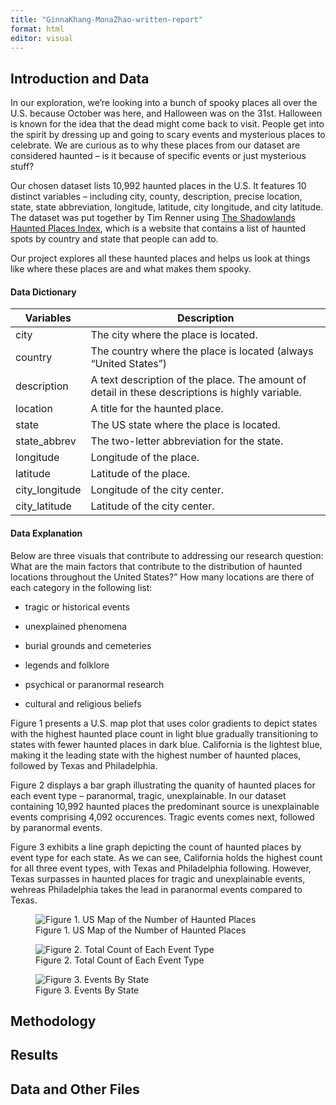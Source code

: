 ```yaml
---
title: "GinnaKhang-MonaZhao-written-report"
format: html
editor: visual
---
```


## Introduction and Data

In our exploration, we're looking into a bunch of spooky places all over the U.S. because October was here, and Halloween was on the 31st. Halloween is known for the idea that the dead might come back to visit. People get into the spirit by dressing up and going to scary events and mysterious places to celebrate. We are curious as to why these places from our dataset are considered haunted -- is it because of specific events or just mysterious stuff?

Our chosen dataset lists 10,992 haunted places in the U.S. It features 10 distinct variables -- including city, county, description, precise location, state, state abbreviation, longitude, latitude, city longitude, and city latitude. The dataset was put together by Tim Renner using [The Shadowlands Haunted Places Index](https://theshadowlands.net/places/), which is a website that contains a list of haunted spots by country and state that people can add to.

Our project explores all these haunted places and helps us look at things like where these places are and what makes them spooky.

#### Data Dictionary

| Variables      | Description                                                                                     |
|----------------|-------------------------------------------------------------------------------------------------|
| city           | The city where the place is located.                                                            |
| country        | The country where the place is located (always "United States")                                 |
| description    | A text description of the place. The amount of detail in these descriptions is highly variable. |
| location       | A title for the haunted place.                                                                  |
| state          | The US state where the place is located.                                                        |
| state_abbrev   | The two-letter abbreviation for the state.                                                      |
| longitude      | Longitude of the place.                                                                         |
| latitude       | Latitude of the place.                                                                          |
| city_longitude | Longitude of the city center.                                                                   |
| city_latitude  | Latitude of the city center.                                                                    |

#### Data Explanation

Below are three visuals that contribute to addressing our research question: What are the main factors that contribute to the distribution of haunted locations throughout the United States?" How many locations are there of each category in the following list:

-   tragic or historical events

-   unexplained phenomena

-   burial grounds and cemeteries

-   legends and folklore

-   psychical or paranormal research

-   cultural and religious beliefs

Figure 1 presents a U.S. map plot that uses color gradients to depict states with the highest haunted place count in light blue gradually transitioning to states with fewer haunted places in dark blue. California is the lightest blue, making it the leading state with the highest number of haunted places, followed by Texas and Philadelphia.

Figure 2 displays a bar graph illustrating the quanity of haunted places for each event type -- paranormal, tragic, unexplainable. In our dataset containing 10,992 haunted places the predominant source is unexplainable events comprising 4,092 occurences. Tragic events comes next, followed by paranormal events.

Figure 3 exhibits a line graph depicting the count of haunted places by event type for each state. As we can see, California holds the highest count for all three event types, with Texas and Philadelphia following. However, Texas surpasses in haunted places for tragic and unexplainable events, wehreas Philadelphia takes the lead in paranormal events compared to Texas.

![Figure 1. US Map of the Number of Haunted Places](images/US-map-by-state.png)

![Figure 2. Total Count of Each Event Type](images/TotalCountofEvents.png)

![Figure 3. Events By State](images/comparisonOfEventsByState.png)

## Methodology

## Results

## Data and Other Files
